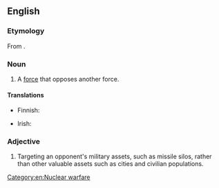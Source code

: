 ==English==
{{wikipedia}}
===Etymology===
From {{af|en|counter-|force}}.

===Noun===
{{en-noun}}

# A [[force]] that opposes another force.

====Translations====
{{trans-top|force that opposes another force}}
* Finnish: {{t|fi|vastavoima}}
{{trans-mid}}
* Irish: {{t|ga|frithfhórsa|m}}
{{trans-bottom}}

===Adjective===
{{en-adj|-}}

# {{lb|en|military}} Targeting an opponent's military assets, such as missile silos, rather than other valuable assets such as cities and civilian populations.
#: {{antonyms|en|countervalue}}

[[Category:en:Nuclear warfare]]
